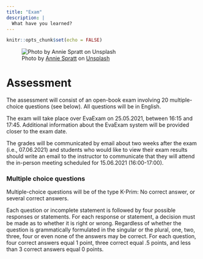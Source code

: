 ```yaml
---
title: "Exam"
description: |
  What have you learned?
---
```


```r
knitr::opts_chunk$set(echo = FALSE)
```

![<span>Photo by <a href="https://unsplash.com/@anniespratt?utm_source=unsplash&amp;utm_medium=referral&amp;utm_content=creditCopyText">Annie Spratt</a> on <a href="https://unsplash.com/s/photos/test?utm_source=unsplash&amp;utm_medium=referral&amp;utm_content=creditCopyText">Unsplash</a></span>](photos/annie-spratt-JexAuNCfefs-unsplash.jpg)

# Assessment

The assessment will consist of an open-book exam involving 20 multiple-choice questions (see below). All questions will be in English. 

The exam will take place over EvaExam on 25.05.2021, between 16:15 and 17:45. Additional information about the EvaExam system will be provided closer to the exam date.

The grades will be communicated by email about two weeks after the exam (i.e., 07.06.2021) and students who would like to view their exam results should write an email to the instructor to communicate that they will attend the in-person meeting scheduled for 15.06.2021 (16:00-17:00). 

### Multiple choice questions

Multiple-choice questions will be of the type K-Prim: No correct answer, or several correct answers.

Each question or incomplete statement is followed by four possible responses or statements. For each response or statement, a decision must be made as to whether it is right or wrong. Regardless of whether the question is grammatically formulated in the singular or the plural, one, two, three, four or even none of the answers may be correct. For each question, four correct answers equal 1 point, three correct equal .5 points, and less than 3 correct answers equal 0 points.